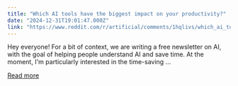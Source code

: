 ```yaml
---
title: "Which AI tools have the biggest impact on your productivity?"
date: "2024-12-31T19:01:47.000Z"
link: "https://www.reddit.com/r/artificial/comments/1hqlivs/which_ai_tools_have_the_biggest_impact_on_your/"
---
```


Hey everyone!
 For a bit of context, we are writing a free newsletter on AI, with the goal of helping people understand AI and save time. At the moment, I'm particularly interested in the time-saving ...

[Read more](https://www.reddit.com/r/artificial/comments/1hqlivs/which_ai_tools_have_the_biggest_impact_on_your/)

